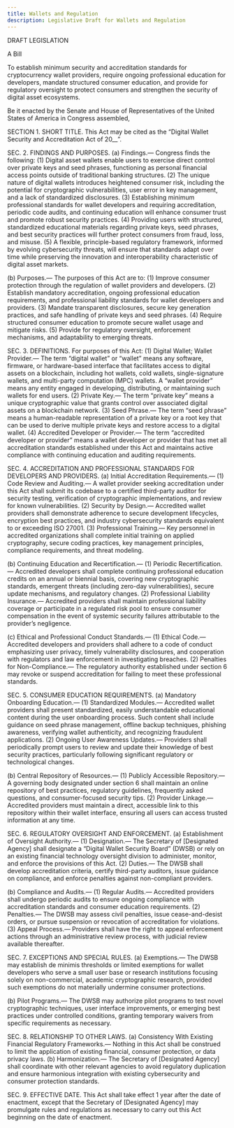 ```yaml
---
title: Wallets and Regulation
description: Legislative Draft for Wallets and Regulation
---
```


DRAFT LEGISLATION

A Bill

To establish minimum security and accreditation standards for cryptocurrency wallet providers, require ongoing professional education for developers, mandate structured consumer education, and provide for regulatory oversight to protect consumers and strengthen the security of digital asset ecosystems.

Be it enacted by the Senate and House of Representatives of the United States of America in Congress assembled,

SECTION 1. SHORT TITLE.
This Act may be cited as the “Digital Wallet Security and Accreditation Act of 20\_\_”.

SEC. 2. FINDINGS AND PURPOSES.
(a) Findings.— Congress finds the following:
(1) Digital asset wallets enable users to exercise direct control over private keys and seed phrases, functioning as personal financial access points outside of traditional banking structures.
(2) The unique nature of digital wallets introduces heightened consumer risk, including the potential for cryptographic vulnerabilities, user error in key management, and a lack of standardized disclosures.
(3) Establishing minimum professional standards for wallet developers and requiring accreditation, periodic code audits, and continuing education will enhance consumer trust and promote robust security practices.
(4) Providing users with structured, standardized educational materials regarding private keys, seed phrases, and best security practices will further protect consumers from fraud, loss, and misuse.
(5) A flexible, principle-based regulatory framework, informed by evolving cybersecurity threats, will ensure that standards adapt over time while preserving the innovation and interoperability characteristic of digital asset markets.

(b) Purposes.— The purposes of this Act are to:
(1) Improve consumer protection through the regulation of wallet providers and developers.
(2) Establish mandatory accreditation, ongoing professional education requirements, and professional liability standards for wallet developers and providers.
(3) Mandate transparent disclosures, secure key generation practices, and safe handling of private keys and seed phrases.
(4) Require structured consumer education to promote secure wallet usage and mitigate risks.
(5) Provide for regulatory oversight, enforcement mechanisms, and adaptability to emerging threats.

SEC. 3. DEFINITIONS.
For purposes of this Act:
(1) Digital Wallet; Wallet Provider.— The term “digital wallet” or “wallet” means any software, firmware, or hardware-based interface that facilitates access to digital assets on a blockchain, including hot wallets, cold wallets, single-signature wallets, and multi-party computation (MPC) wallets. A “wallet provider” means any entity engaged in developing, distributing, or maintaining such wallets for end users.
(2) Private Key.— The term “private key” means a unique cryptographic value that grants control over associated digital assets on a blockchain network.
(3) Seed Phrase.— The term “seed phrase” means a human-readable representation of a private key or a root key that can be used to derive multiple private keys and restore access to a digital wallet.
(4) Accredited Developer or Provider.— The term “accredited developer or provider” means a wallet developer or provider that has met all accreditation standards established under this Act and maintains active compliance with continuing education and auditing requirements.

SEC. 4. ACCREDITATION AND PROFESSIONAL STANDARDS FOR DEVELOPERS AND PROVIDERS.
(a) Initial Accreditation Requirements.—
(1) Code Review and Auditing.— A wallet provider seeking accreditation under this Act shall submit its codebase to a certified third-party auditor for security testing, verification of cryptographic implementations, and review for known vulnerabilities.
(2) Security by Design.— Accredited wallet providers shall demonstrate adherence to secure development lifecycles, encryption best practices, and industry cybersecurity standards equivalent to or exceeding ISO 27001.
(3) Professional Training.— Key personnel in accredited organizations shall complete initial training on applied cryptography, secure coding practices, key management principles, compliance requirements, and threat modeling.

(b) Continuing Education and Recertification.—
(1) Periodic Recertification.— Accredited developers shall complete continuing professional education credits on an annual or biennial basis, covering new cryptographic standards, emergent threats (including zero-day vulnerabilities), secure update mechanisms, and regulatory changes.
(2) Professional Liability Insurance.— Accredited providers shall maintain professional liability coverage or participate in a regulated risk pool to ensure consumer compensation in the event of systemic security failures attributable to the provider’s negligence.

(c) Ethical and Professional Conduct Standards.—
(1) Ethical Code.— Accredited developers and providers shall adhere to a code of conduct emphasizing user privacy, timely vulnerability disclosures, and cooperation with regulators and law enforcement in investigating breaches.
(2) Penalties for Non-Compliance.— The regulatory authority established under section 6 may revoke or suspend accreditation for failing to meet these professional standards.

SEC. 5. CONSUMER EDUCATION REQUIREMENTS.
(a) Mandatory Onboarding Education.—
(1) Standardized Modules.— Accredited wallet providers shall present standardized, easily understandable educational content during the user onboarding process. Such content shall include guidance on seed phrase management, offline backup techniques, phishing awareness, verifying wallet authenticity, and recognizing fraudulent applications.
(2) Ongoing User Awareness Updates.— Providers shall periodically prompt users to review and update their knowledge of best security practices, particularly following significant regulatory or technological changes.

(b) Central Repository of Resources.—
(1) Publicly Accessible Repository.— A governing body designated under section 6 shall maintain an online repository of best practices, regulatory guidelines, frequently asked questions, and consumer-focused security tips.
(2) Provider Linkage.— Accredited providers must maintain a direct, accessible link to this repository within their wallet interface, ensuring all users can access trusted information at any time.

SEC. 6. REGULATORY OVERSIGHT AND ENFORCEMENT.
(a) Establishment of Oversight Authority.—
(1) Designation.— The Secretary of [Designated Agency] shall designate a “Digital Wallet Security Board” (DWSB) or rely on an existing financial technology oversight division to administer, monitor, and enforce the provisions of this Act.
(2) Duties.— The DWSB shall develop accreditation criteria, certify third-party auditors, issue guidance on compliance, and enforce penalties against non-compliant providers.

(b) Compliance and Audits.—
(1) Regular Audits.— Accredited providers shall undergo periodic audits to ensure ongoing compliance with accreditation standards and consumer education requirements.
(2) Penalties.— The DWSB may assess civil penalties, issue cease-and-desist orders, or pursue suspension or revocation of accreditation for violations.
(3) Appeal Process.— Providers shall have the right to appeal enforcement actions through an administrative review process, with judicial review available thereafter.

SEC. 7. EXCEPTIONS AND SPECIAL RULES.
(a) Exemptions.— The DWSB may establish de minimis thresholds or limited exemptions for wallet developers who serve a small user base or research institutions focusing solely on non-commercial, academic cryptographic research, provided such exemptions do not materially undermine consumer protections.

(b) Pilot Programs.— The DWSB may authorize pilot programs to test novel cryptographic techniques, user interface improvements, or emerging best practices under controlled conditions, granting temporary waivers from specific requirements as necessary.

SEC. 8. RELATIONSHIP TO OTHER LAWS.
(a) Consistency With Existing Financial Regulatory Frameworks.— Nothing in this Act shall be construed to limit the application of existing financial, consumer protection, or data privacy laws.
(b) Harmonization.— The Secretary of [Designated Agency] shall coordinate with other relevant agencies to avoid regulatory duplication and ensure harmonious integration with existing cybersecurity and consumer protection standards.

SEC. 9. EFFECTIVE DATE.
This Act shall take effect 1 year after the date of enactment, except that the Secretary of [Designated Agency] may promulgate rules and regulations as necessary to carry out this Act beginning on the date of enactment.
